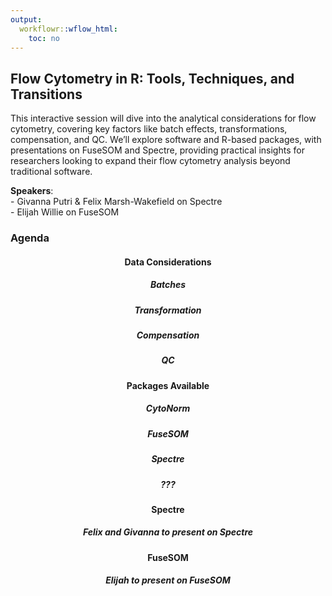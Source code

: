 ```yaml
---
output:
  workflowr::wflow_html:
    toc: no
---
```


## Flow Cytometry in R: Tools, Techniques, and Transitions

This interactive session will dive into the analytical considerations for flow cytometry, covering key factors like batch effects, transformations, compensation, and QC. We’ll explore software and R-based packages, with presentations on FuseSOM and Spectre, providing practical insights for researchers looking to expand their flow cytometry analysis beyond traditional software.
 
**Speakers**:   
- Givanna Putri & Felix Marsh-Wakefield on Spectre    
- Elijah Willie on FuseSOM


### Agenda{.tabset .tabset-fade}

<div style = "text-align: center">

#### Data Considerations


##### Batches   
##### Transformation    
##### Compensation    
##### QC    

#### Packages Available

##### CytoNorm  

##### FuseSOM   

##### Spectre   

##### ???

#### Spectre

##### Felix and Givanna to present on Spectre

#### FuseSOM

##### Elijah to present on FuseSOM

</div>





